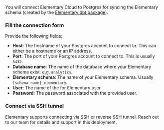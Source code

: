 You will connect Elementary Cloud to Postgres for syncing the Elementary schema (created by the [Elementary dbt package](/cloud/onboarding/quickstart-dbt-package)).

<Snippet file="cloud/integrations/create-user-operation.mdx" />

### Fill the connection form

Provide the following fields:

- **Host**: The hostname of your Postgres account to connect to. This can either be a hostname or an IP address.
- **Port**: The port of your Postgres account to connect to. This is usually `5432`.
- **Database name**: The name of the database where your Elementary schema exist. e.g. `analytics`.
- **Elementary schema**: The name of your Elementary schema. Usually `[schema name]_elementary`.
- **User**: The name of the for Elementary user.
- **Password**: The password associated with the provided user.

<Snippet file="cloud/integrations/ip-allowlist.mdx" />


### Connect via SSH tunnel

Elementary supports connecting via SSH or reverse SSH tunnel. Reach out to our team for details and support in this deployment.